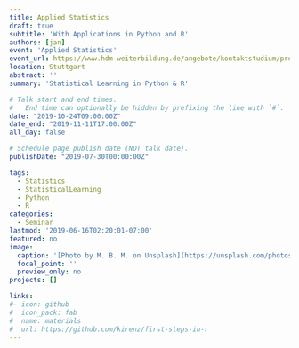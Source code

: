 ```yaml
---
title: Applied Statistics
draft: true
subtitle: 'With Applications in Python and R'
authors: [jan]
event: 'Applied Statistics'
event_url: https://www.hdm-weiterbildung.de/angebote/kontaktstudium/programming-languages-for-ds
location: Stuttgart
abstract: ''
summary: 'Statistical Learning in Python & R'

# Talk start and end times.
#   End time can optionally be hidden by prefixing the line with `#`.
date: "2019-10-24T09:00:00Z"
date_end: "2019-11-11T17:00:00Z"
all_day: false

# Schedule page publish date (NOT talk date).
publishDate: "2019-07-30T00:00:00Z"

tags:
  - Statistics
  - StatisticalLearning
  - Python
  - R
categories:
  - Seminar  
lastmod: '2019-06-16T02:20:01-07:00'
featured: no
image:
  caption: '[Photo by M. B. M. on Unsplash](https://unsplash.com/photos/ZzOa5G8hSPI)'
  focal_point: ''
  preview_only: no
projects: []

links:
#- icon: github
#  icon_pack: fab
#  name: materials
#  url: https://github.com/kirenz/first-steps-in-r
---
```

